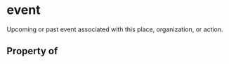 # event

Upcoming or past event associated with this place, organization, or action.

## Property of



